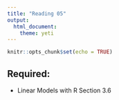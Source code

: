 ```yaml
---
title: "Reading 05"
output: 
  html_document: 
    theme: yeti
---
```


```r
knitr::opts_chunk$set(echo = TRUE)
```


## Required:

- Linear Models with R Section 3.6
